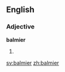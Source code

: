 ==English==

===Adjective===
'''balmier'''

# {{en-comparative of|balmy}}

[[sv:balmier]]
[[zh:balmier]]